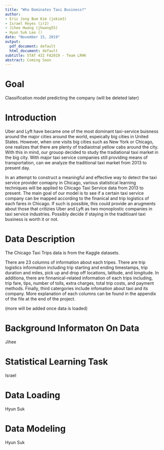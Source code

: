 ```yaml
---
title: "Who Dominates Taxi Business?"
author:
- Eric Jong Bum Kim (jekim3)
- Israel Reyes (ir2)
- Jihee Hwang (jhwang55)
- Hyun Suk Lee ()
date: "November 15, 2019"
output:
  pdf_document: default
  html_document: default
subtitle: STAT 432 FA2019 - Team LRHK
abstract: Coming Soon
---
```


\newpage 

# Goal

Classification model predicting the company (will be deleted later)

# Introduction

Uber and Lyft have became one of the most dominant taxi-service buisness around the major cities around the world, espeically big cities in United States. However, when one visits big cities such as New York or Chicago, one realizes that there are plenty of tradiaiotnal yellow cabs around the city. With this in mind, our grouop decided to study the tradiational taxi market in the big city. With major taxi service companies still providing means of transportation, can we analyze the traditional taxi market from 2013 to present day. 

In an attempt to construct a meaningful and effective way to detect the taxi service provider comapny in Chicago, various statistical learning techniques will be applied to Chicago Taxi Service data from 2013 to present. The main goal of our model is to see if a certain taxi service company can be mapped according to the finanical and trip logistics of each fares in Chicago. If such is possible, this could provide an arugments about those that critizies Uber and Lyft as two monoplostic companies in taxi service industries. Possibly decide if staying in the traditioanl taxi business is worth it or not. 

# Data Description

The Chicago Taxi Trips data is from the Kaggle datasets. 

There are 23 columns of information about each tripes. There are trip logistics information including trip starting and ending timestamps, trip duration and miles, pick up and drop off locations, latitude, and longitude. In additiona, there are finnanical-related information of each trips including, trip fare, tips, number of tolls, extra charges, total trip costs, and payment methods. Finally, third catergories include infomation about taxi and its company. More explanation of each columns can be found in the appendix of the file at the end of the project. 

(more will be added once data is loaded)

# Background Informaton On Data 

Jihee

# Statistical Learning Task

Israel 

# Data Loading

Hyun Suk

# Data Modeling 

Hyun Suk
